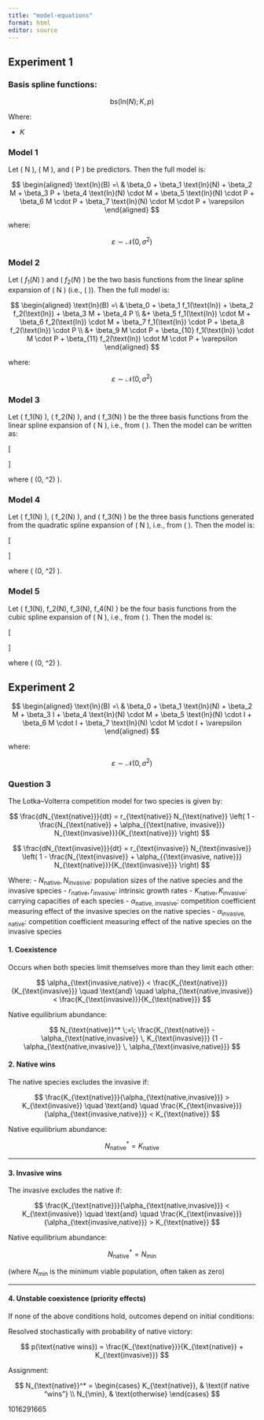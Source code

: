 ```yaml
---
title: "model-equations"
format: html
editor: source
---
```


## Experiment 1

### Basis spline functions:

$$
\text{bs}(\text{ln}(N); K, p)
$$

Where:

+ $K$ 


### Model 1

Let ( N ), ( M ), and ( P ) be predictors. Then the full model is:

$$
\begin{aligned}
\text{ln}(B) =\ & \beta_0 
+ \beta_1 \text{ln}(N) 
+ \beta_2 M 
+ \beta_3 P 
+ \beta_4 \text{ln}(N)  \cdot M 
+ \beta_5 \text{ln}(N)  \cdot P 
+ \beta_6 M \cdot P 
+ \beta_7 \text{ln}(N)  \cdot M \cdot P 
+ \varepsilon
\end{aligned}
$$

where:

$$
\varepsilon \sim \mathcal{N}(0, \sigma^2)
$$

### Model 2

Let ( $f_1(N)$ ) and ( $f_2(N)$ ) be the two basis functions from the linear spline expansion of ( N ) (i.e., ( \texttt{bs(N, df = 2, degree = 1)} )). Then the full model is:

$$
\begin{aligned}
\text{ln}(B) =\ & \beta_0 
+ \beta_1 f_1(\text{ln}) 
+ \beta_2 f_2(\text{ln}) 
+ \beta_3 M 
+ \beta_4 P \\
&+ \beta_5 f_1(\text{ln}) \cdot M 
+ \beta_6 f_2(\text{ln}) \cdot M 
+ \beta_7 f_1(\text{ln}) \cdot P 
+ \beta_8 f_2(\text{ln}) \cdot P \\
&+ \beta_9 M \cdot P 
+ \beta_{10} f_1(\text{ln}) \cdot M \cdot P 
+ \beta_{11} f_2(\text{ln}) \cdot M \cdot P 
+ \varepsilon
\end{aligned}
$$

where:

$$
\varepsilon \sim \mathcal{N}(0, \sigma^2)
$$

### Model 3

Let ( f_1(N) ), ( f_2(N) ), and ( f_3(N) ) be the three basis functions from the linear spline expansion of ( N ), i.e., from ( \texttt{bs(N, df = 3, degree = 1)} ). Then the model can be written as:

\[

```{=tex}
\begin{aligned}
log(B) =\ & \beta_0 
+ \beta_1 f_1(N) 
+ \beta_2 f_2(N) 
+ \beta_3 f_3(N) 
+ \beta_4 M 
+ \beta_5 P \\
&+ \beta_6 f_1(N) \cdot M 
+ \beta_7 f_2(N) \cdot M 
+ \beta_8 f_3(N) \cdot M \\
&+ \beta_9 f_1(N) \cdot P 
+ \beta_{10} f_2(N) \cdot P 
+ \beta_{11} f_3(N) \cdot P \\
&+ \beta_{12} M \cdot P \\
&+ \beta_{13} f_1(N) \cdot M \cdot P 
+ \beta_{14} f_2(N) \cdot M \cdot P 
+ \beta_{15} f_3(N) \cdot M \cdot P 
+ \varepsilon
\end{aligned}
```
\]

where ( \varepsilon \sim \mathcal{N}(0, \sigma\^2) ).

### Model 4

Let ( f_1(N) ), ( f_2(N) ), and ( f_3(N) ) be the three basis functions generated from the quadratic spline expansion of ( N ), i.e., from ( \texttt{bs(N, df = 3, degree = 2)} ). Then the model is:

\[

```{=tex}
\begin{aligned}
log(B) =\ & \beta_0 
+ \beta_1 f_1(N) 
+ \beta_2 f_2(N) 
+ \beta_3 f_3(N) 
+ \beta_4 M 
+ \beta_5 P \\
&+ \beta_6 f_1(N) \cdot M 
+ \beta_7 f_2(N) \cdot M 
+ \beta_8 f_3(N) \cdot M \\
&+ \beta_9 f_1(N) \cdot P 
+ \beta_{10} f_2(N) \cdot P 
+ \beta_{11} f_3(N) \cdot P \\
&+ \beta_{12} M \cdot P \\
&+ \beta_{13} f_1(N) \cdot M \cdot P 
+ \beta_{14} f_2(N) \cdot M \cdot P 
+ \beta_{15} f_3(N) \cdot M \cdot P 
+ \varepsilon
\end{aligned}
```
\]

where ( \varepsilon \sim \mathcal{N}(0, \sigma\^2) ).

### Model 5

Let ( f_1(N), f_2(N), f_3(N), f_4(N) ) be the four basis functions from the cubic spline expansion of ( N ), i.e., from ( \texttt{bs(N, df = 4, degree = 3)} ). Then the model is:

\[

```{=tex}
\begin{aligned}
log(B) =\ & \beta_0 
+ \beta_1 f_1(N) 
+ \beta_2 f_2(N) 
+ \beta_3 f_3(N) 
+ \beta_4 f_4(N) 
+ \beta_5 M 
+ \beta_6 P \\
&+ \beta_7 f_1(N) \cdot M 
+ \beta_8 f_2(N) \cdot M 
+ \beta_9 f_3(N) \cdot M 
+ \beta_{10} f_4(N) \cdot M \\
&+ \beta_{11} f_1(N) \cdot P 
+ \beta_{12} f_2(N) \cdot P 
+ \beta_{13} f_3(N) \cdot P 
+ \beta_{14} f_4(N) \cdot P \\
&+ \beta_{15} M \cdot P \\
&+ \beta_{16} f_1(N) \cdot M \cdot P 
+ \beta_{17} f_2(N) \cdot M \cdot P 
+ \beta_{18} f_3(N) \cdot M \cdot P 
+ \beta_{19} f_4(N) \cdot M \cdot P 
+ \varepsilon
\end{aligned}
```
\]

where ( \varepsilon \sim \mathcal{N}(0, \sigma\^2) ).


## Experiment 2

$$
\begin{aligned}
\text{ln}(B) =\ & \beta_0 
+ \beta_1 \text{ln}(N) 
+ \beta_2 M 
+ \beta_3 I 
+ \beta_4 \text{ln}(N)  \cdot M 
+ \beta_5 \text{ln}(N)  \cdot I 
+ \beta_6 M \cdot I 
+ \beta_7 \text{ln}(N)  \cdot M \cdot I 
+ \varepsilon
\end{aligned}
$$

where:

$$
\varepsilon \sim \mathcal{N}(0, \sigma^2)
$$


### Question 3

The Lotka–Volterra competition model for two species is given by:

$$
\frac{dN_{\text{native}}}{dt} = r_{\text{native}} N_{\text{native}} \left( 1 - \frac{N_{\text{native}} + \alpha_{{\text{native, invasive}}} N_{\text{invasive}}}{K_{\text{native}}} \right)
$$

$$
\frac{dN_{\text{invasive}}}{dt} = r_{\text{invasive}} N_{\text{invasive}} \left( 1 - \frac{N_{\text{invasive}} + \alpha_{{\text{invasive, native}}} N_{\text{native}}}{K_{\text{invasive}}} \right)
$$

Where:
- $N_{\text{native}}, N_{\text{invasive}}$: population sizes of the native species and the invasive species
- $r_{\text{native}}, r_{\text{invasive}}$: intrinsic growth rates
- $K_{\text{native}}, K_{\text{invasive}}$: carrying capacities of each species
- $\alpha_{{\text{native, invasive}}}$: competition coefficient measuring effect of the invasive species on the native species
- $\alpha_{{\text{invasive, native}}}$: competition coefficient measuring effect of the native species on the invasive species

#### **1. Coexistence**

Occurs when both species limit themselves more than they limit each other:

$$
\alpha_{\text{invasive,native}} < \frac{K_{\text{native}}}{K_{\text{invasive}}}
\quad \text{and} \quad
\alpha_{\text{native,invasive}} < \frac{K_{\text{invasive}}}{K_{\text{native}}}
$$

Native equilibrium abundance:

$$
N_{\text{native}}^* \;=\; 
\frac{K_{\text{native}} - \alpha_{\text{native,invasive}} \, K_{\text{invasive}}}
     {1 - \alpha_{\text{native,invasive}} \, \alpha_{\text{invasive,native}}}
$$

#### **2. Native wins**

The native species excludes the invasive if:

$$
\frac{K_{\text{native}}}{\alpha_{\text{native,invasive}}} > K_{\text{invasive}}
\quad \text{and} \quad
\frac{K_{\text{invasive}}}{\alpha_{\text{invasive,native}}} < K_{\text{native}}
$$

Native equilibrium abundance:

$$
N_{\text{native}}^* = K_{\text{native}}
$$

---

#### **3. Invasive wins**

The invasive excludes the native if:

$$
\frac{K_{\text{native}}}{\alpha_{\text{native,invasive}}} < K_{\text{invasive}}
\quad \text{and} \quad
\frac{K_{\text{invasive}}}{\alpha_{\text{invasive,native}}} > K_{\text{native}}
$$

Native equilibrium abundance:

$$
N_{\text{native}}^* = N_{\min}
$$

(where $N_{\min}$ is the minimum viable population, often taken as zero)

---

#### **4. Unstable coexistence (priority effects)**

If none of the above conditions hold, outcomes depend on initial conditions:

Resolved stochastically with probability of native victory:

$$
p(\text{native wins}) = \frac{K_{\text{native}}}{K_{\text{native}} + K_{\text{invasive}}}
$$

Assignment:

$$
N_{\text{native}}^* =
\begin{cases}
K_{\text{native}}, & \text{if native “wins”} \\
N_{\min}, & \text{otherwise}
\end{cases}
$$








1016291665








